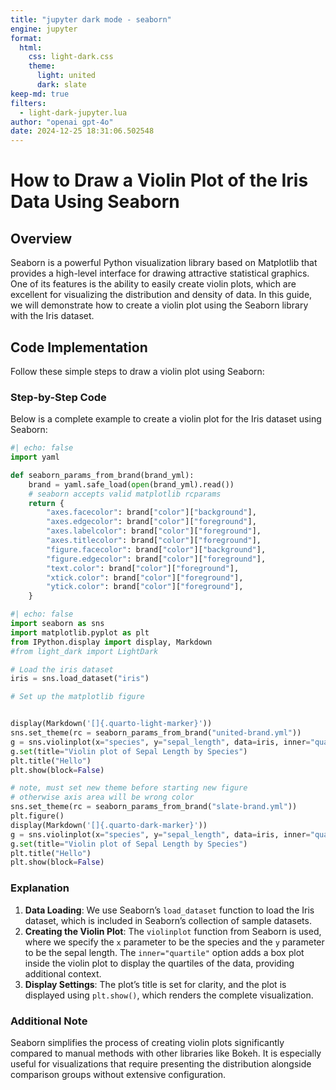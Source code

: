 ```yaml
---
title: "jupyter dark mode - seaborn"
engine: jupyter
format:
  html:
    css: light-dark.css
    theme:
      light: united
      dark: slate
keep-md: true
filters:
  - light-dark-jupyter.lua
author: "openai gpt-4o"
date: 2024-12-25 18:31:06.502548
---
```


# How to Draw a Violin Plot of the Iris Data Using Seaborn

## Overview

Seaborn is a powerful Python visualization library based on Matplotlib that provides a high-level interface for drawing attractive statistical graphics. One of its features is the ability to easily create violin plots, which are excellent for visualizing the distribution and density of data. In this guide, we will demonstrate how to create a violin plot using the Seaborn library with the Iris dataset.

## Code Implementation

Follow these simple steps to draw a violin plot using Seaborn:

### Step-by-Step Code

Below is a complete example to create a violin plot for the Iris dataset using Seaborn:

```python
#| echo: false
import yaml

def seaborn_params_from_brand(brand_yml):
    brand = yaml.safe_load(open(brand_yml).read())
    # seaborn accepts valid matplotlib rcparams
    return {
        "axes.facecolor": brand["color"]["background"],
        "axes.edgecolor": brand["color"]["foreground"],
        "axes.labelcolor": brand["color"]["foreground"],
        "axes.titlecolor": brand["color"]["foreground"],
        "figure.facecolor": brand["color"]["background"],
        "figure.edgecolor": brand["color"]["foreground"],
        "text.color": brand["color"]["foreground"],
        "xtick.color": brand["color"]["foreground"],
        "ytick.color": brand["color"]["foreground"],
    }
```


```python
#| echo: false
import seaborn as sns
import matplotlib.pyplot as plt
from IPython.display import display, Markdown
#from light_dark import LightDark

# Load the iris dataset
iris = sns.load_dataset("iris")

# Set up the matplotlib figure


display(Markdown('[]{.quarto-light-marker}'))
sns.set_theme(rc = seaborn_params_from_brand("united-brand.yml"))
g = sns.violinplot(x="species", y="sepal_length", data=iris, inner="quartile")
g.set(title="Violin plot of Sepal Length by Species")
plt.title("Hello")
plt.show(block=False)

# note, must set new theme before starting new figure
# otherwise axis area will be wrong color
sns.set_theme(rc = seaborn_params_from_brand("slate-brand.yml"))
plt.figure()
display(Markdown('[]{.quarto-dark-marker}'))
g = sns.violinplot(x="species", y="sepal_length", data=iris, inner="quartile")
g.set(title="Violin plot of Sepal Length by Species")
plt.title("Hello")
plt.show(block=False)
```

### Explanation

1. **Data Loading**: We use Seaborn's `load_dataset` function to load the Iris dataset, which is included in Seaborn's collection of sample datasets.
2. **Creating the Violin Plot**: The `violinplot` function from Seaborn is used, where we specify the `x` parameter to be the species and the `y` parameter to be the sepal length. The `inner="quartile"` option adds a box plot inside the violin plot to display the quartiles of the data, providing additional context.
3. **Display Settings**: The plot's title is set for clarity, and the plot is displayed using `plt.show()`, which renders the complete visualization.

### Additional Note

Seaborn simplifies the process of creating violin plots significantly compared to manual methods with other libraries like Bokeh. It is especially useful for visualizations that require presenting the distribution alongside comparison groups without extensive configuration.